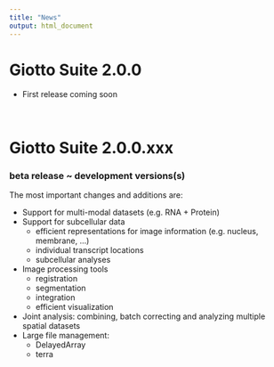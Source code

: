 ```yaml
---
title: "News"
output: html_document
---
```


# Giotto Suite 2.0.0

- First release coming soon

\  

# Giotto Suite 2.0.0.xxx

### beta release ~ development versions(s)

The most important changes and additions are:    

* Support for multi-modal datasets (e.g. RNA + Protein) 
* Support for subcellular data  
    + efficient representations for image information (e.g. nucleus, membrane, ...)  
    + individual transcript locations
    + subcellular analyses
* Image processing tools  
    + registration  
    + segmentation 
    + integration
    + efficient visualization
* Joint analysis: combining, batch correcting and analyzing multiple spatial datasets  
* Large file management:  
    + DelayedArray  
    + terra


